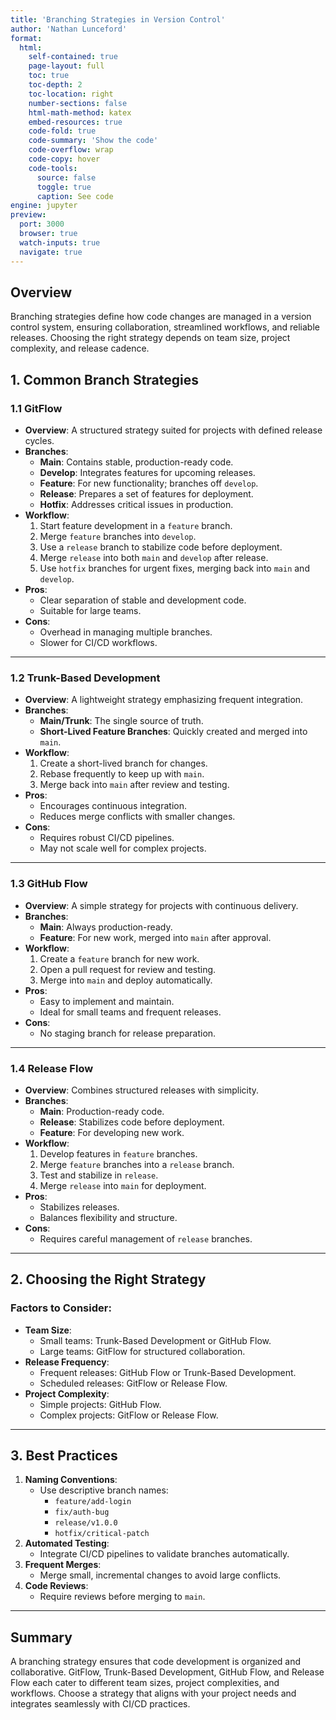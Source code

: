 ```yaml
---
title: 'Branching Strategies in Version Control'
author: 'Nathan Lunceford'
format:
  html:
    self-contained: true
    page-layout: full
    toc: true
    toc-depth: 2
    toc-location: right
    number-sections: false
    html-math-method: katex
    embed-resources: true
    code-fold: true
    code-summary: 'Show the code'
    code-overflow: wrap
    code-copy: hover
    code-tools:
      source: false
      toggle: true
      caption: See code
engine: jupyter
preview:
  port: 3000
  browser: true
  watch-inputs: true
  navigate: true
---
```


## **Overview**

Branching strategies define how code changes are managed in a version control system, ensuring collaboration, streamlined workflows, and reliable releases. Choosing the right strategy depends on team size, project complexity, and release cadence.

## **1. Common Branch Strategies**

### **1.1 GitFlow**
- **Overview**: A structured strategy suited for projects with defined release cycles.
- **Branches**:
  - **Main**: Contains stable, production-ready code.
  - **Develop**: Integrates features for upcoming releases.
  - **Feature**: For new functionality; branches off `develop`.
  - **Release**: Prepares a set of features for deployment.
  - **Hotfix**: Addresses critical issues in production.

- **Workflow**:
  1. Start feature development in a `feature` branch.
  2. Merge `feature` branches into `develop`.
  3. Use a `release` branch to stabilize code before deployment.
  4. Merge `release` into both `main` and `develop` after release.
  5. Use `hotfix` branches for urgent fixes, merging back into `main` and `develop`.

- **Pros**:
  - Clear separation of stable and development code.
  - Suitable for large teams.
- **Cons**:
  - Overhead in managing multiple branches.
  - Slower for CI/CD workflows.

---

### **1.2 Trunk-Based Development**
- **Overview**: A lightweight strategy emphasizing frequent integration.
- **Branches**:
  - **Main/Trunk**: The single source of truth.
  - **Short-Lived Feature Branches**: Quickly created and merged into `main`.

- **Workflow**:
  1. Create a short-lived branch for changes.
  2. Rebase frequently to keep up with `main`.
  3. Merge back into `main` after review and testing.

- **Pros**:
  - Encourages continuous integration.
  - Reduces merge conflicts with smaller changes.
- **Cons**:
  - Requires robust CI/CD pipelines.
  - May not scale well for complex projects.

---

### **1.3 GitHub Flow**
- **Overview**: A simple strategy for projects with continuous delivery.
- **Branches**:
  - **Main**: Always production-ready.
  - **Feature**: For new work, merged into `main` after approval.

- **Workflow**:
  1. Create a `feature` branch for new work.
  2. Open a pull request for review and testing.
  3. Merge into `main` and deploy automatically.

- **Pros**:
  - Easy to implement and maintain.
  - Ideal for small teams and frequent releases.
- **Cons**:
  - No staging branch for release preparation.

---

### **1.4 Release Flow**
- **Overview**: Combines structured releases with simplicity.
- **Branches**:
  - **Main**: Production-ready code.
  - **Release**: Stabilizes code before deployment.
  - **Feature**: For developing new work.

- **Workflow**:
  1. Develop features in `feature` branches.
  2. Merge `feature` branches into a `release` branch.
  3. Test and stabilize in `release`.
  4. Merge `release` into `main` for deployment.

- **Pros**:
  - Stabilizes releases.
  - Balances flexibility and structure.
- **Cons**:
  - Requires careful management of `release` branches.

---

## **2. Choosing the Right Strategy**

### **Factors to Consider**:
- **Team Size**:
  - Small teams: Trunk-Based Development or GitHub Flow.
  - Large teams: GitFlow for structured collaboration.
- **Release Frequency**:
  - Frequent releases: GitHub Flow or Trunk-Based Development.
  - Scheduled releases: GitFlow or Release Flow.
- **Project Complexity**:
  - Simple projects: GitHub Flow.
  - Complex projects: GitFlow or Release Flow.

---

## **3. Best Practices**

1. **Naming Conventions**:
   - Use descriptive branch names:
     - `feature/add-login`
     - `fix/auth-bug`
     - `release/v1.0.0`
     - `hotfix/critical-patch`

2. **Automated Testing**:
   - Integrate CI/CD pipelines to validate branches automatically.

3. **Frequent Merges**:
   - Merge small, incremental changes to avoid large conflicts.

4. **Code Reviews**:
   - Require reviews before merging to `main`.

---

## **Summary**

A branching strategy ensures that code development is organized and collaborative. GitFlow, Trunk-Based Development, GitHub Flow, and Release Flow each cater to different team sizes, project complexities, and workflows. Choose a strategy that aligns with your project needs and integrates seamlessly with CI/CD practices.

